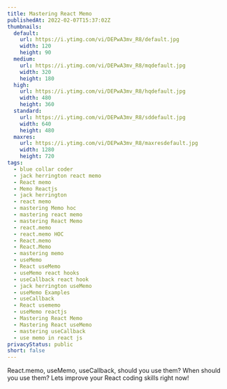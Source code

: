 ```yaml
---
title: Mastering React Memo
publishedAt: 2022-02-07T15:37:02Z
thumbnails:
  default:
    url: https://i.ytimg.com/vi/DEPwA3mv_R8/default.jpg
    width: 120
    height: 90
  medium:
    url: https://i.ytimg.com/vi/DEPwA3mv_R8/mqdefault.jpg
    width: 320
    height: 180
  high:
    url: https://i.ytimg.com/vi/DEPwA3mv_R8/hqdefault.jpg
    width: 480
    height: 360
  standard:
    url: https://i.ytimg.com/vi/DEPwA3mv_R8/sddefault.jpg
    width: 640
    height: 480
  maxres:
    url: https://i.ytimg.com/vi/DEPwA3mv_R8/maxresdefault.jpg
    width: 1280
    height: 720
tags:
  - blue collar coder
  - jack herrington react memo
  - React memo
  - Memo Reactjs
  - jack herrington
  - react memo
  - mastering Memo hoc
  - mastering react memo
  - mastering React Memo
  - react.memo
  - react.memo HOC
  - React.memo
  - React.Memo
  - mastering memo
  - useMemo
  - React useMemo
  - useMemo react hooks
  - useCallback react hook
  - jack herrington useMemo
  - useMemo Examples
  - useCallback
  - React usememo
  - useMemo reactjs
  - Mastering React Memo
  - Mastering React useMemo
  - mastering useCallback
  - use memo in react js
privacyStatus: public
short: false
---
```

  
React.memo, useMemo, useCallback, should you use them? When should you use them? Lets improve your React coding skills right now!
